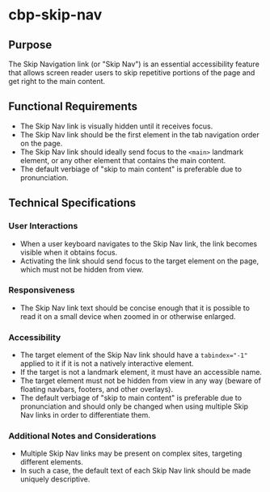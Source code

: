 
<Meta title="Components/Skip Navigation Link/Specifications" />

# cbp-skip-nav

## Purpose

The Skip Navigation link (or "Skip Nav") is an essential accessibility feature that allows screen reader users to skip repetitive portions of the page and get right to the main content.

## Functional Requirements

* The Skip Nav link is visually hidden until it receives focus.
* The Skip Nav link should be the first element in the tab navigation order on the page.
* The Skip Nav link should ideally send focus to the `<main>` landmark element, or any other element that contains the main content.
* The default verbiage of "skip to main content" is preferable due to pronunciation.

## Technical Specifications

### User Interactions

* When a user keyboard navigates to the Skip Nav link, the link becomes visible when it obtains focus.
* Activating the link should send focus to the target element on the page, which must not be hidden from view.

### Responsiveness

* The Skip Nav link text should be concise enough that it is possible to read it on a small device when zoomed in or otherwise enlarged.

### Accessibility

* The target element of the Skip Nav link should have a `tabindex="-1"` applied to it if it is not a natively interactive element.
* If the target is not a landmark element, it must have an accessible name.
* The target element must not be hidden from view in any way (beware of floating navbars, footers, and other overlays).
* The default verbiage of "skip to main content" is preferable due to pronunciation and should only be changed when using multiple Skip Nav links in order to differentiate them.

### Additional Notes and Considerations

* Multiple Skip Nav links may be present on complex sites, targeting different elements.
* In such a case, the default text of each Skip Nav link should be made uniquely descriptive.
